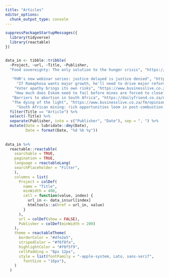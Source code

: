```yaml
---
title: "Articles"
editor_options: 
  chunk_output_type: console
---
```


  
```r
suppressPackageStartupMessages({
  library(tidyverse)
  library(reactable)
})


data_in <- tibble::tribble(
  ~Project, ~url, ~Title, ~Publisher,
  "Food sovereignty: The only solution to the hunger crisis", "https://www.dailymaverick.co.za/article/2020-09-10-food-sovereignty-the-only-solution-to-the-hunger-crisis/", "Article", "Daily Maverick: Citizen, 10 September 2020",
  
   "FHR's new webinar series: justice delayed is justice denied", "https://unfinishedtrc.co.za/fhrs-new-webinar-series-justice-delayed-is-justice-denied/", "Article", "Unfinished Business of the TRC, 14 August 2020",
     "If Ramaphosa wants major growth, he'll need to drive major reforms", "https://www.fin24.com/Opinion/if-ramaphosa-wants-major-growth-hell-need-to-drive-major-reforms-20190717-2", "Article", "Fin24, 17 July 2019",
    "Voter apathy brings its own risks", "https://www.businesslive.co.za/bd/opinion/2019-05-07-voter-apathy-brings-its-own-risks/", "Article", "Business Day, 7 May 2019",
    "How much does Eskom need to fail before mines are forced to close?", "https://www.bizcommunity.com/Article/196/608/190098.html", "Article", "Biz Community, 24 April 2019",
   "Barriers to abortion in South Africa", "https://dailyfriend.co.za/news/barriers-to-abortion-in-south-africa", "Article", "The Daily Friend, 11 June 2019",
   "The dying of the light", "https://www.businesslive.co.za/fm/opinion/on-my-mind/2019-04-11-katherine-brown-the-dying-of-the-light/", "Article", "The Financial Mail, 11 April 2019",
     "South African mining: rich opportunities loom in post-combustion era", "https://dailyfriend.co.za/news/rich-opportunities-loom-in-post-combustion-era", "Article", "The Daily Friend, 23 March 2019") %>% 
  filter(Title == "Article") %>% 
  select(-Title) %>% 
  separate(Publisher, into = c("Publisher", "Date"), sep = ", ") %>% 
  mutate(Date = lubridate::dmy(Date),
         Date = format(Date, "%d %b %y"))
  
  
data_in %>%
  reactable::reactable(
    searchable = TRUE,
    pagination = TRUE,
    language = reactableLang(
    searchPlaceholder = "Filter",
    ),
    columns = list(
      Project = colDef(
        name = "Title",
        minWidth = 400,
        cell = function(value, index) {
          url_in <- data_in$url[index]
          htmltools::a(href = url_in, value)
        }
      ),
      url = colDef(show = FALSE),
      Publisher = colDef(minWidth = 200)
    ),
    theme = reactableTheme(
      borderColor = "#dfe2e5",
      stripedColor = "#f6f8fa",
      highlightColor = "#f0f5f9",
      cellPadding = "8px 12px",
      style = list(fontFamily = "-apple-system, Lato, sans-serif",
        fontSize = "16px"),
    )
  )
  

```




